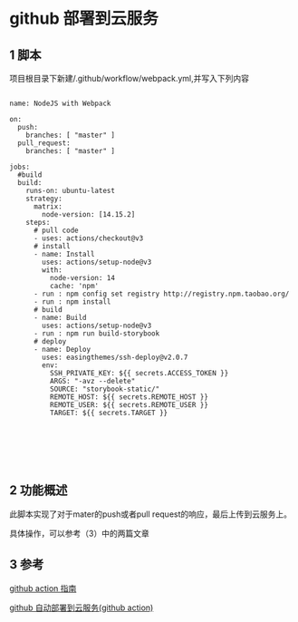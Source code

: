 

<Meta title="Hundun/流水线/github" />

# github 部署到云服务

## 1 脚本

项目根目录下新建/.github/workflow/webpack.yml,并写入下列内容

```shell

name: NodeJS with Webpack

on:
  push:
    branches: [ "master" ]
  pull_request:
    branches: [ "master" ]

jobs:
  #build
  build:
    runs-on: ubuntu-latest
    strategy:
      matrix:
        node-version: [14.15.2]
    steps:
      # pull code
      - uses: actions/checkout@v3
      # install
      - name: Install
        uses: actions/setup-node@v3
        with:
          node-version: 14
          cache: 'npm'
      - run : npm config set registry http://registry.npm.taobao.org/
      - run : npm install
      # build
      - name: Build
        uses: actions/setup-node@v3
      - run : npm run build-storybook
      # deploy
      - name: Deploy
        uses: easingthemes/ssh-deploy@v2.0.7
        env:
          SSH_PRIVATE_KEY: ${{ secrets.ACCESS_TOKEN }}
          ARGS: "-avz --delete"
          SOURCE: "storybook-static/"
          REMOTE_HOST: ${{ secrets.REMOTE_HOST }}
          REMOTE_USER: ${{ secrets.REMOTE_USER }}
          TARGET: ${{ secrets.TARGET }}




    
    

```
## 2 功能概述

此脚本实现了对于mater的push或者pull request的响应，最后上传到云服务上。

具体操作，可以参考（3）中的两篇文章
## 3 参考

[github action 指南](https://docs.github.com/cn/actions/learn-github-actions)

[github 自动部署到云服务(github action)](https://cloud.tencent.com/developer/article/1720500)


